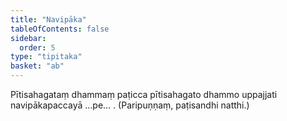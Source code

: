 ```yaml
---
title: "Navipāka"
tableOfContents: false
sidebar:
  order: 5
type: "tipitaka"
basket: "ab"
---
```



<DynamicBreadcrumb />

<Division number="12">

<Paragraph number="667">
Pītisahagataṃ dhammaṃ paṭicca pītisahagato dhammo uppajjati navipākapaccayā …pe… . (Paripuṇṇaṃ, paṭisandhi natthi.)
</Paragraph>
</Division>